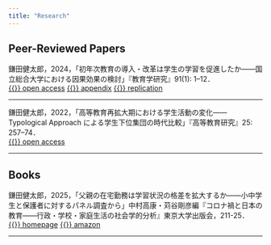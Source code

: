 ```yaml
---
title: "Research"
---
```


## Peer-Reviewed Papers

鎌田健太郎，2024，「初年次教育の導入・改革は学生の学習を促進したか——国立総合大学における因果効果の検討」『教育学研究』91(1): 1–12．  
[{{<ai open-access>}} open access](https://doi.org/10.11555/kyoiku.91.1_1){.btn .btn-outline-primary .btn-sm}
[{{<bi file-earmark-pdf>}} appendix](https://researchmap.jp/kamaken/published_papers/44513554/attachment_file.pdf){.btn .btn-outline-primary .btn-sm}
[{{<bi code-square >}} replication](https://github.com/Kentaro-Kamada/Replic-2024-JJER){.btn .btn-outline-primary .btn-sm}

------

鎌田健太郎，2022，「高等教育再拡大期における学生活動の変化——Typological Approach による学生下位集団の時代比較」『高等教育研究』25: 257–74．  
[{{<ai open-access >}} open access](https://doi.org/10.32116/jaher.25.0_257){.btn .btn-outline-primary .btn-sm}

-----


## Books

鎌田健太郎，2025，「父親の在宅勤務は学習状況の格差を拡大するか——小中学生と保護者に対するパネル調査から」中村高康・苅谷剛彦編『コロナ禍と日本の教育——行政・学校・家庭生活の社会学的分析』東京大学出版会，211-25．  
[{{<bi window>}} homepage](https://www.utp.or.jp/book/b10124128.html){.btn .btn-outline-primary .btn-sm}
[{{<bi amazon>}} amazon](https://www.amazon.co.jp/dp/4130513680){.btn .btn-outline-primary .btn-sm}

------